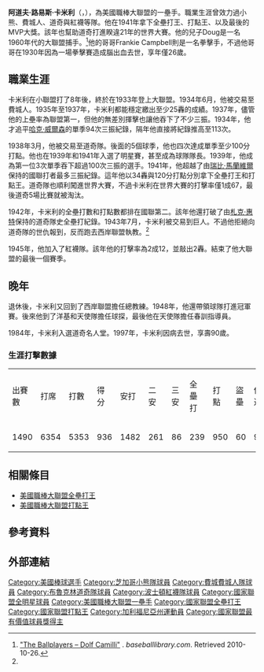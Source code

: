 {{Infobox baseball biography
|name        = 多夫·卡米利<br/>Dolph Camilli
|image       = 1936DolphCamilli.jpg
|image_size  =
|caption     = 
|position    = [[一壘手|一壘手]]
|bats        = 左
|throws      = 左
|birth_date  = {{Birth date|1907|4|23}}
|birth_place = {{USA}}[[加利福尼亞州|加利福尼亞州]][[舊金山|舊金山]]
|death_date  = {{Death date and age|1997|10|21|1907|4|23}}
|death_place = {{USA}}[[加利福尼亞州|加利福尼亞州]][[聖馬刁_(加利福尼亞州)|聖馬提歐]]
|debutleague = 美國職棒大聯盟
|debutdate   = 9月9日
|debutyear   = 1933年
|debutteam   = 芝加哥小熊
|finalleague = 美國職棒大聯盟
|finaldate   = 9月23日
|finalyear   = 1945年
|finalteam   = 波士頓紅襪
|statleague  = 美國職棒大聯盟
|stat1label  = [[打擊率|打擊率]]
|stat1value  = .277
|stat2label  = [[全壘打|全壘打]]
|stat2value  = 239
|stat3label  = [[打點|打點]]
|stat3value  = 950
|teams=
* [[芝加哥小熊|芝加哥小熊]] ({{mlby|1933}}–{{mlby|1934}})
* [[費城費城人|費城費城人]] ({{mlby|1934}}–{{mlby|1937}})
* [[布魯克林道奇|布魯克林道奇]] ({{mlby|1938}}–{{mlby|1943}})
* [[波士頓紅襪|波士頓紅襪]] ({{mlby|1945}})
|highlights=
* 2×[[美國職棒大聯盟全明星賽|全明星賽]] ([[1939年美國職棒大聯盟全明星賽|1939]],[[1941年美國職棒大聯盟全明星賽|1941]])
* [[美國職棒大聯盟最有價值球員獎|國聯MVP]] (1941)
* [[美國職棒大聯盟全壘打王|國聯全壘打王]] (1941)
* [[美國職棒大聯盟打點王|國聯打點王]] (1941)
|hoflink  = 美國國家棒球名人堂暨博物館
|hoftype  = 美國棒球名人堂
|hofdate  = 
|hofvote  = 
|hofmethod= 
}}
'''阿道夫·路易斯·卡米利'''（{{lang-en|Adolph Louis Camilli}}，{{bd|1907年|4月3日|1997年|10月21日|}}），為美國職棒大聯盟的一壘手。職業生涯曾效力過小熊、費城人、道奇與紅襪等隊。他在1941年拿下全壘打王、打點王、以及最後的MVP大獎。該年也幫助道奇打進睽違21年的世界大賽。他的兒子Doug是一名1960年代的大聯盟捕手。<ref name="library">[http://www.baseballlibrary.com/ballplayers/player.php?name=Dolf_Camilli_1907 "The Ballplayers – Dolf Camilli"] {{Wayback|url=http://www.baseballlibrary.com/ballplayers/player.php?name=Dolf_Camilli_1907 |date=20120823134936 }}. ''baseballlibrary.com''. Retrieved 2010-10-26.</ref>他的哥哥Frankie Campbell則是一名拳擊手，不過他哥哥在1930年因為一場拳擊賽造成腦出血去世，享年僅26歲。
==職業生涯==
卡米利在小聯盟打了8年後，終於在1933年登上大聯盟。1934年6月，他被交易至費城人。1935年至1937年，卡米利都能穩定繳出至少25轟的成績。1937年，儘管他的上壘率為聯盟第一，但他的無差別揮擊也讓他吞下了不少三振。1934年，他才追平[[哈克·威爾森|哈克·威爾森]]的單季94次三振紀錄，隔年他直接將紀錄推高至113次。

1938年3月，他被交易至道奇隊。後面的5個球季，他也四次達成單季至少100分打點。他也在1939年和1941年入選了明星賽，甚至成為球隊隊長。1939年，他成為第一位3次單季吞下超過100次三振的選手。1941年，他超越了由[[瑞比·馬蘭維爾|瑞比·馬蘭維爾]]保持的國聯打者最多三振紀錄。這年他以34轟與120分打點分別拿下全壘打王和打點王。道奇隊也順利闖進世界大賽，不過卡米利在世界大賽的打擊率僅1成67，最後道奇5場比賽就被淘汰。

1942年，卡米利的全壘打數和打點數都排在國聯第二。該年他還打破了由[[札克·惠特|札克·惠特]]保持的道奇隊史全壘打紀錄。1943年7月，卡米利被交易到巨人。不過他拒絕向道奇隊的世仇報到，反而跑去西岸聯盟執教。<ref name="library"/>

1945年，他加入了紅襪隊。該年他的打擊率為2成12，並敲出2轟。結束了他大聯盟的最後一個賽季。

==晚年==
退休後，卡米利又回到了西岸聯盟擔任總教練。1948年，他還帶領球隊打進冠軍賽。後來他到了洋基和天使隊擔任球探，最後他在天使隊擔任春訓指導員。

1984年，卡米利入選道奇名人堂。1997年，卡米利因病去世，享壽90歲。
===生涯打擊數據===
<div>
{|class="wikitable"
|出賽數
|打席
|打數
|得分
|安打
|二安
|三安
|全壘打
|打點
|盜壘
|保送
|三振
|打擊率
|上壘率
|長打率
|觸身球
|守備率
|-
|1490
|6354
|5353
|936
|1482
|261
|86
|239
|950
|60
|947
|961
|.277
|.388
|.492
|28
|.990
|}
</div>
==相關條目==
*[[美國職棒大聯盟全壘打王|美國職棒大聯盟全壘打王]]
*[[美國職棒大聯盟打點王|美國職棒大聯盟打點王]]
==參考資料==
{{Reflist|30em}}
==外部連結==
{{Commons category|Dolph Camilli}}
{{Baseballstats|mlb=111905|espn=19868|br=c/camildo01|fangraphs=1001860}}

{{國家聯盟全壘打王}}
{{NL MVPs}}
{{Authority control}}

{{DEFAULTSORT:Camilli, Dolph}}
[[Category:美國棒球選手|Category:美國棒球選手]]
[[Category:芝加哥小熊隊球員|Category:芝加哥小熊隊球員]]
[[Category:費城費城人隊球員|Category:費城費城人隊球員]]
[[Category:布魯克林道奇隊球員|Category:布魯克林道奇隊球員]]
[[Category:波士頓紅襪隊球員|Category:波士頓紅襪隊球員]]
[[Category:國家聯盟全明星球員|Category:國家聯盟全明星球員]]
[[Category:美國職棒大聯盟一壘手|Category:美國職棒大聯盟一壘手]]
[[Category:國家聯盟全壘打王|Category:國家聯盟全壘打王]]
[[Category:國家聯盟打點王|Category:國家聯盟打點王]]
[[Category:加利福尼亞州運動員|Category:加利福尼亞州運動員]]
[[Category:國家聯盟最有價值球員獎得主|Category:國家聯盟最有價值球員獎得主]]